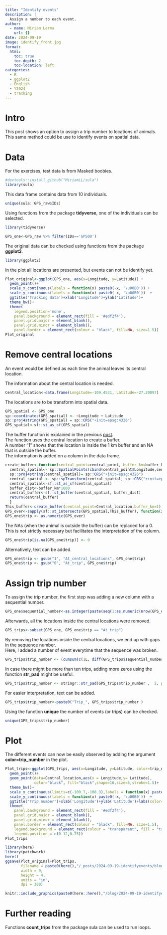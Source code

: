 ```yaml
---
title: "Identify events"
description: |
  Assign a number to each event.
author:
  - name: Miriam Lerma
    url: {}
date: 2024-09-19
image: identify_front.jpg
format:
  html:
    toc: true
    toc-depth: 2
    toc-location: left
categories:
  - R
  - ggplot2
  - English
  - Y2024
  - tracking
---
```


# Intro

This post shows an option to assign a trip number to locations of animals.\
This same method could be use to identify events on spatial data.

# Data

For the exercises, test data is from Masked boobies. <br>

```r
#devtools::install_github("MiriamLL/sula")
library(sula)
```

This data frame contains data from 10 individuals.

```r
unique(sula::GPS_raw$IDs)
```

Using functions from the package **tidyverse**, one of the individuals can be selected.

```r
library(tidyverse)
```

```r
GPS_one<-GPS_raw %>% filter(IDs=='GPS08')
```

The original data can be checked using functions from the package **ggplot2**.

```r
library(ggplot2)
```

In the plot all locations are presented, but events can not be identify yet.

```r
Plot_original<-ggplot(GPS_one, aes(x=Longitude, y=Latitude)) + 
  geom_point()+
  scale_x_continuous(labels = function(x) paste0(-x, '\u00B0')) +
  scale_y_continuous(labels = function(x) paste0(-x, '\u00B0'))  +
  ggtitle('Tracking data')+xlab('Longitude')+ylab('Latitude')+
  theme_bw()+
  theme(
    legend.position='none',
    panel.background = element_rect(fill = '#edf2f4'),
    panel.grid.major = element_blank(),
    panel.grid.minor = element_blank(),
    panel.border = element_rect(colour = "black", fill=NA, size=1.5))
Plot_original
```

# Remove central locations

An event would be defined as each time the animal leaves its central location.

The information about the central location is needed.

```r
Central_location<-data.frame(Longitude=-109.4531, Latitude=-27.20097)
```

The locations are to be transform into spatial data.

```r
GPS_spatial <- GPS_one
sp::coordinates(GPS_spatial) <- ~Longitude + Latitude
sp::proj4string(GPS_spatial) = sp::CRS("+init=epsg:4326")
GPS_spatial<-sf::st_as_sf(GPS_spatial)
```

The buffer function is explained in the previous [post](https://www.miriam-lerma.com/posts/2024-08-01-removelocs/).\
The function uses the central location to create a buffer.\
A number "1" shows that the location is inside the 1 km buffer and an NA that is outside the buffer.\
The information is added on a column in the data frame.

```r
create_buffer<-function(central_point=central_point, buffer_km=buffer_km){
  central_spatial<- sp::SpatialPoints(cbind(central_point$Longitude,central_point$Latitude)) 
  sp::proj4string(central_spatial)= sp::CRS("+init=epsg:4326") 
  central_spatial <- sp::spTransform(central_spatial, sp::CRS("+init=epsg:4326"))
  central_spatial<-sf::st_as_sf(central_spatial)
  buffer_dist<-buffer_km*1000
  central_buffer<-sf::st_buffer(central_spatial, buffer_dist)
  return(central_buffer)
  }
This_buffer<-create_buffer(central_point=Central_location,buffer_km=1)
GPS_over<-sapply(sf::st_intersects(GPS_spatial,This_buffer), function(z) if (length(z)==0) NA_integer_ else z[1])
GPS_one$trip <- as.numeric(GPS_over)
```

The NAs (when the animal is outside the buffer) can be replaced for a 0.\
This is not strictly necessary but facilitates the interpretation of the column.

```r
GPS_one$trip[is.na(GPS_one$trip)] <- 0
```

Alternatively, text can be added.

```r
GPS_one$trip <- gsub("1", "At_central_locations", GPS_one$trip)
GPS_one$trip <- gsub("0", "At_trip", GPS_one$trip)
```

# Assign trip number

To assign the trip number, the first step was adding a new column with a sequential number.

```r
GPS_one$sequential_number<-as.integer(paste(seq(1:as.numeric(nrow(GPS_one)))))
```

Afterwards, all the locations inside the central locations were removed.

```r
GPS_trips<-subset(GPS_one, GPS_one$trip == "At_trip")
```

By removing the locations inside the central locations, we end up with gaps in the sequence number.\
Here, I added a number of event everytime that the sequence was broken.

```r
GPS_trips$trip_number <- (cumsum(c(1L, diff(GPS_trips$sequential_number)) != 1L))+ 1
```

In case there might be more than ten trips, adding more zeros using the function **str_pad** might be useful.

```r
GPS_trips$trip_number <- stringr::str_pad(GPS_trips$trip_number ,  2, pad = "0")
```

For easier interpretation, text can be added.

```r
GPS_trips$trip_number<-paste0("Trip_", GPS_trips$trip_number )
```

Using the function **unique** the number of events (or trips) can be checked.

```r
unique(GPS_trips$trip_number)
```

# Plot

The different events can now be easily observed by adding the argument **color=trip_number** in the plot.

```r
Plot_trips<-ggplot(GPS_trips, aes(x=Longitude, y=Latitude, color=trip_number)) + 
  geom_point()+
  geom_point(data=Central_location,aes(x = Longitude,y= Latitude), 
             color="black", fill="black",shape=16,size=5,stroke=1.5)+
  theme_bw()+
  scale_x_continuous(limits=c(-109.7,-108.9),labels = function(x) paste0(-x, '\u00B0')) +
  scale_y_continuous(labels = function(x) paste0(-x, '\u00B0'))  +
  ggtitle('Trip number')+xlab('Longitude')+ylab('Latitude')+labs(color='')+
  theme(
    panel.background = element_rect(fill = '#edf2f4'),
    panel.grid.major = element_blank(),
    panel.grid.minor = element_blank(),
    panel.border = element_rect(colour = "black", fill=NA, size=1.5),
    legend.background = element_rect(colour = "transparent", fill = "transparent"),
    legend.position = c(0.12,0.75))
Plot_trips
```

```r
library(here)
library(patchwork)
here()
ggsave(Plot_original+Plot_trips,
       filename = paste0(here(),"/_posts/2024-09-19-identifyevents/blog37.jpg"),
       width = 9, 
       height = 4, 
       units = "in",
       dpi = 300)
```

```r
knitr::include_graphics(paste0(here::here(),"/blog/2024-09-19-identifyevents/identify_export.jpg"))
```

# Further reading

Functions **count_trips** from the package sula can be used to run loops.

